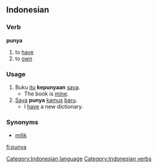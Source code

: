 ==Indonesian==

===Verb===
'''punya'''

# to [[have]]
# to [[own]]

===Usage===
{{rfc-header|Usage}}
# Buku [[itu]] '''kepunyaan''' [[saya]].
#* The book is [[mine]].
# [[Saya]] '''punya''' [[kamus]] [[baru]].
#* I [[have]] a new dictionary.

===Synonyms===
* [[milik]]

[[Category:Indonesian language]]
[[Category:Indonesian verbs]]

[[fi:punya]]